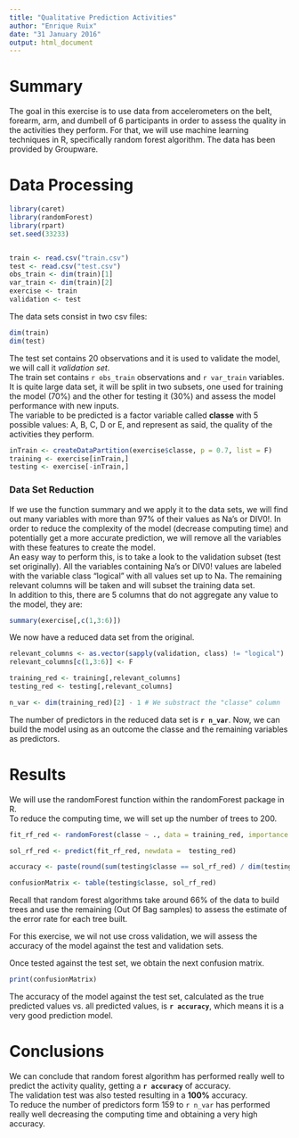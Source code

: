 ```yaml
---
title: "Qualitative Prediction Activities"
author: "Enrique Ruix"
date: "31 January 2016"
output: html_document
---
```


# Summary
The goal in this exercise is to use data from accelerometers on the belt, forearm, arm, and dumbell of 6 participants in order to assess the quality in the activities they perform. For that, we will use machine learning techniques in R, specifically random forest algorithm. The data has been provided by Groupware.

# Data Processing  
```r
library(caret)
library(randomForest)
library(rpart)
set.seed(33233)


train <- read.csv("train.csv")
test <- read.csv("test.csv")
obs_train <- dim(train)[1]
var_train <- dim(train)[2]
exercise <- train
validation <- test
```

The data sets consist in two csv files:
```r
dim(train)
dim(test)
```
The test set contains 20 observations and it is used to validate the model, we will call it *validation set*.  
The train set contains `r obs_train` observations and `r var_train` variables. It is quite large data set, it will be split in two subsets, one used for training the model (70%) and the other for testing it (30%) and assess the model performance with new inputs.  
The variable to be predicted is a factor variable called **classe** with 5 possible values: A, B, C, D or E, and represent as said, the quality of the activities they perform.

```r
inTrain <- createDataPartition(exercise$classe, p = 0.7, list = F)
training <- exercise[inTrain,]
testing <- exercise[-inTrain,]
```

### Data Set Reduction  
If we use the function summary and we apply it to the data sets, we will find out many variables with more than 97% of their values as Na's or DIV0!. In order to reduce the complexity of the model (decrease computing time) and potentially get a more accurate prediction, we will remove all the variables with these features to create the model.  
An easy way to perform this, is to take a look to the validation subset (test set originally). All the variables containing Na's or DIV0! values are labeled with the variable class "logical" with all values set up to Na. The remaining relevant columns will be taken and will subset the training data set.  
In addition to this, there are 5 columns that do not aggregate any value to the model, they are:
```r
summary(exercise[,c(1,3:6)])
```


We now have a reduced data set from the original.
```r
relevant_columns <- as.vector(sapply(validation, class) != "logical")
relevant_columns[c(1,3:6)] <- F

training_red <- training[,relevant_columns]
testing_red <- testing[,relevant_columns]

n_var <- dim(training_red)[2] - 1 # We substract the "classe" column
```

The number of predictors in the reduced data set is **`r n_var`**. Now, we can build the model using as an outcome the classe and the remaining variables as predictors.  


# Results  
We will use the randomForest function within the randomForest package in R.  
To reduce the computing time, we will set up the number of trees to 200.
```r
fit_rf_red <- randomForest(classe ~ ., data = training_red, importance = T, ntree = 200)

sol_rf_red <- predict(fit_rf_red, newdata =  testing_red)

accuracy <- paste(round(sum(testing$classe == sol_rf_red) / dim(testing)[1]*100,2),"%", sep = " ")

confusionMatrix <- table(testing$classe, sol_rf_red)
```
Recall that random forest algorithms take around 66% of the data to build trees and use the remaining (Out Of Bag samples) to assess the estimate of the error rate for each tree built.

For this exercise, we wil not use cross validation, we will assess the accuracy of the model against the test and validation sets.

Once tested against the test set, we obtain the next confusion matrix.

```r
print(confusionMatrix)
```
The accuracy of the model against the test set, calculated as the true predicted values vs. all predicted values, is **`r accuracy`**, which means it is a very good prediction model.  

# Conclusions  
We can conclude that random forest algorithm has performed really well to predict the activity quality, getting a **`r accuracy`** of accuracy.  
The validation test was also tested resulting in a **100%** accuracy.  
To reduce the number of predictors form 159 to `r n_var` has performed really well decreasing the computing time and obtaining a very high accuracy.

